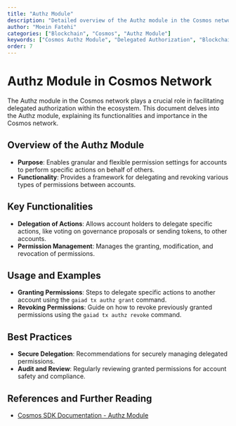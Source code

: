 ```yaml
---
title: "Authz Module"
description: "Detailed overview of the Authz module in the Cosmos network, focusing on its role in delegated authorization."
author: "Moein Fatehi"
categories: ["Blockchain", "Cosmos", "Authz Module"]
keywords: ["Cosmos Authz Module", "Delegated Authorization", "Blockchain Permissions", "Cosmos Network"]
order: 7
---
```


# Authz Module in Cosmos Network

The Authz module in the Cosmos network plays a crucial role in facilitating delegated authorization within the ecosystem. This document delves into the Authz module, explaining its functionalities and importance in the Cosmos network.

## Overview of the Authz Module
- **Purpose**: Enables granular and flexible permission settings for accounts to perform specific actions on behalf of others.
- **Functionality**: Provides a framework for delegating and revoking various types of permissions between accounts.

## Key Functionalities
- **Delegation of Actions**: Allows account holders to delegate specific actions, like voting on governance proposals or sending tokens, to other accounts.
- **Permission Management**: Manages the granting, modification, and revocation of permissions.

## Usage and Examples
- **Granting Permissions**: Steps to delegate specific actions to another account using the `gaiad tx authz grant` command.
- **Revoking Permissions**: Guide on how to revoke previously granted permissions using the `gaiad tx authz revoke` command.

## Best Practices
- **Secure Delegation**: Recommendations for securely managing delegated permissions.
- **Audit and Review**: Regularly reviewing granted permissions for account safety and compliance.

## References and Further Reading
- [Cosmos SDK Documentation - Authz Module](https://docs.cosmos.network/master/modules/authz/)
